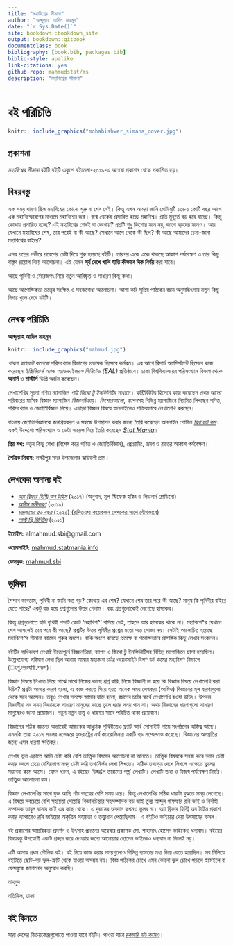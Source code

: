 ```yaml
--- 
title: "মহাবিশ্বের সীমানা"
author: "আব্দুল্যাহ আদিল মাহমুদ"
date: "`r Sys.Date()`"
site: bookdown::bookdown_site
output: bookdown::gitbook
documentclass: book
bibliography: [book.bib, packages.bib]
biblio-style: apalike
link-citations: yes
github-repo: mahmudstat/ms
description: "মহাবিশ্বের সীমানা"
---
```


# বই পরিচিতি {-}

```r
knitr:: include_graphics("mohabishwer_simana_cover.jpg")
```

## প্রকাশনা {-}

*মহাবিশ্বের সীমানা* বইটি বইটি একুশে বইমেলা-২০১৯-এ অন্বেষা প্রকাশন থেকে প্রকাশিত হয়। 

## বিষয়বস্তু  {-}

এক সময় ধারণা ছিল মহাবিশ্বের কোনো শুরু বা শেষ নেই। কিন্তু এখন আমরা জানি মোটামুটি ১৩৮০ কোটি বছর আগে এক মহাবিস্ফোরণের মাধ্যমে মহাবিশ্বের জন্ম। জন্ম থেকেই প্রসারিত হচ্ছে মহাবিশ্ব। প্রতি মুহূর্তে বড় হয়ে যাচ্ছে। কিন্তু কোথায় প্রসারিত হচ্ছে? এই মহাবিশ্বের শেষই বা কোথায়? প্রশ্নটি শুধু কিশোর মনে নয়, জাগে বড়দের মনেও। আর যেখানে মহাবিশ্বের শেষ, তার পরেই বা কী আছে? সেখানে আগে থেকে কী ছিল? কী আছে আমাদের চেনা-জানা মহাবিশ্বের বাইরে? 

এসব প্রশ্নের গভীরে প্রবেশের চেষ্টা দিয়ে শুরু হয়েছে বইটি। তারপর একে একে থাকছে আকাশ পর্যবেক্ষণ ও তার কিছু বাস্তুব প্রয়োগ নিয়ে আলোচনা। এই যেমন **সূর্য দেখে খালি হাতি কীভাবে দিক নির্ণয়** করা যাবে। 

আছে পৃথিবী ও সৌরজগৎ নিয়ে নতুন আবিষ্কৃত ও সাধারণ কিছু কথা। 

আছে আপেক্ষিকতা তত্ত্বের সংক্ষিপ্ত ও সহজবোধ্য আলোচনা। আশা করি সুপ্রিয় পাঠকের জ্ঞান অনুসন্ধিৎসায় নতুন কিছু দিগন্ত খুলে দেবে বইটি। 

## লেখক পরিচিতি {-}

**আব্দুল্যাহ আদিল মাহমুদ** 

```r
knitr:: include_graphics("mahmud.jpg")
```

*পাবনা ক্যাডেট কলেজে* পরিসংখ্যান বিভাগের প্রভাষক হিসেবে কর্মরত। এর আগে রিসার্চ অ্যাসিস্ট্যান্ট হিসেবে কাজ করেছেন *ইঞ্জিনিয়ার্স অ্যান্ড অ্যাডভাইজরস লিমিটেড (EAL)* প্রতিষ্ঠানে।  ঢাকা বিশ্ববিদ্যালয়ের পরিসংখ্যান বিভাগ থেকে **অনার্স** ও **মাস্টার্স** ডিগ্রি অর্জন করেছেন। 

লেখালেখির সূচনা গণিত ম্যাগাজিন *পাই জিরো টু ইনফিনিটি*র মাধ্যমে। কন্ট্রিবিউটর হিসেবে কাজ করেছেন *প্রথম আলো* পরিবারের মাসিক বিজ্ঞান ম্যাগাজিন *বিজ্ঞানচিন্তা*য়। *কিশোরআলো*, *ব্যাপন*সহ বিভিন্ন ম্যাগাজিনে নিয়মিত লিখছেন গণিত, পরিসংখ্যান ও জ্যোতির্বিজ্ঞান নিয়ে। এছাড়া বিজ্ঞান বিষয়ে অনলাইনেও সক্রিয়ভাবে লেখালেখি করছেন। 

বাংলায় জ্যোতির্বিজ্ঞানকে জনপ্রিয়করণ ও সহজে উপস্থাপন করার জন্যে তৈরি করেছেন অনলাইন পোর্টাল [*বিশ্ব ডট কম*](https://sky.bishwo.com)।  একই উদ্দেশ্যে পরিসংখ্যান ও ডেটা সায়েন্স নিয়ে তৈরি করেছেন [*Stat Mania*](https://www.statmania.info)।

**প্রিয় শখ:** নতুন কিছু শেখা (বিশেষ করে গণিত ও জ্যোতির্বিজ্ঞান), প্রোগ্রামিং, ভ্রমণ ও রাতের আকাশ পর্যবেক্ষণ। 

**পৈত্রিক নিবাস:** লক্ষ্মীপুর সদর উপজেলার ঝাউডগী গ্রাম।

## লেখকের অনান্য বই {-}

- *[অ্যা ব্রিফার হিস্ট্রি অব টাইম](https://www.rokomari.com/book/author/47631)* (২০১৭) (অনুবাদ, মূল স্টিফেক হকিং ও লিওনার্দ ম্লোডিনো)
- *[অসীম সমীকরণ](https://www.rokomari.com/book/author/47631)* (২০১৯) 
- [*চন্দ্রজয়ের ৫০ বছর* (২০২০) (প্রথিতযশা কয়েকজন লেখকের সাথে যৌথভাবে)](https://www.rokomari.com/book/194398/chandrojoyer-50-bochor)
- *[লাস্ট থ্রি মিনিটস](https://l3m.bishwo.com)* (২০২১) 


**ইমেইল:** almahmud.sbi@gmail.com

**ওয়েবসাইট:** [mahmud.statmania.info](https://mahmud.statmania.info)

**ফেসবুক:** [mahmud.sbi](https://fb.com/mahmud.sbi)

## ভূমিকা {-}

শৈশবে ভাবতাম, পৃথিবী না জানি কত বড়? কোথায় এর শেষ? যেখানে শেষ তার পরে কী আছে? মানুষ কি পৃথিবীর বাইরে যেতে পারে? একটু বড় হয়ে প্রশ্নগুলোর উত্তর পেলাম। বরং প্রশ্নগুলোকেই লেগেছে হাস্যকর। 

কিন্তু প্রশ্নগুলোতে যদি পৃথিবী শব্দটি কেটে ‘মহাবিশ^’ বসিয়ে দেই, তাহলে আর হাস্যকর থাকে না। মহাবিশে^র যেখানে শেষ আসলেই তার পরে কী আছে? প্রশ্নটির উত্তর পৃথিবীর প্রশ্নের মতো অত সোজা নয়। সেটাই আলোচিত হয়েছে মহাবিশে^র সীমানা বইয়ের শুরুর অংশে। বাকি অংশে রয়েছে প্রত্যক্ষ বা পরোক্ষভাবে প্রাসঙ্গিক কিছু লেখার সংকলন। 

বইটির অধিকাংশ লেখাই ইতোপূর্বে বিজ্ঞানচিন্তা, ব্যাপন ও জিরো টু ইনফিনিটিসহ বিভিন্ন ম্যাগাজিনে ছাপা হয়েছিল। উল্লেখযোগ্য পরিমাণ লেখা ছিল আবার আমার মহাকাশ চর্চার ওয়েবসাইট বিশ^ ডট কমের মহাবিশ^ বিভাগে (ংশু.নরংযড়ি.পড়স)। 

বিজ্ঞান বিষয়ে লিখতে গিয়ে মাঝে মাঝে নিজের কাছে প্রশ্ন করি, নিজে বিজ্ঞানী না হয়ে কি বিজ্ঞান বিষয়ে লেখালেখি করা উচিৎ? প্রশ্নটা আসার কারণ হলো, এ কাজ করতে গিয়ে হয়ত অনেক সময় লেখকরা (আমিও) বিজ্ঞানের মূল ধারণাগুলো থেকে সরে আসেন। তবুও লেখার সপক্ষে আমার যক্তি হলো, জ্ঞানের চর্চার স্বার্থে লেখালেখি হওয়া উচিৎ। উপরন্ত বিজ্ঞানীরা সব সময় বিজ্ঞানকে সাধারণ মানুষের কাছে তুলে ধরার সময় পান না। অথচ বিজ্ঞানের ধারণাগুলো সাধারণ মানুষেরও জানা প্রয়োজন। নতুন নতুন তত্ত্ব ও  ধারণার সাথে পরিচিত থাকা প্রয়োজন। 

বিজ্ঞানের সঠিক জ্ঞানের অভাবেই আজকের আধুনিক পৃথিবীতেও ফ্ল্যাট আর্থ সোসাইটি নামে সংগঠনের অস্তিত্ব আছে। এমনকি তারা ২০১৭ সালের নভেম্বরে যুক্তরাষ্ট্রের নর্থ ক্যারোলিনায় একটি বড় সম্মেলনও করেছে। বিজ্ঞানের অগগ্রতির জন্যে এসব ধারণা ক্ষতিকর। 

  লেখায় ভুল এড়াতে আমি চেষ্টা করি বেশি তাত্ত্বিক বিষয়ের আলোচনা না আনতে। তাত্ত্বিক বিষয়কে সহজ করে বলার চেষ্টা করার বদলে চেয়ে বেশিরভাগ সময় চেষ্টা করি তথ্যনির্ভর লেখা লিখতে। সঠিক তথ্যসূত্র দেখে লিখলে এক্ষেত্রে ভুলের সম্ভাবনা কমে আসে। যেমন ধরুন, এ বইয়ের ‘উজ্জ্¦ল তারাদের গল্প’ লেখাটি। লেখাটি তথ্য ও নিজস্ব পর্যবেক্ষণ নির্ভর। তাত্ত্বিক আলোচনা কম। 

বিজ্ঞান লেখালেখির সাথে যুক্ত আছি পাঁচ বছরের বেশি সময় ধরে। কিন্তু লেখালেখির সঠিক ধারাটা বুঝতে সময় লেগেছে। এ বিষয়ে সবচেয়ে বেশি সহায়তা পেয়েছি বিজ্ঞানচিন্তার সহসম্পাদক বড় ভাই তুল্য আব্দুল গাফফার রনি ভাই ও নির্বাহী সম্পাদক আবুল বাসার ভাই এর কাছ থেকে। এ দুজনের অবদান কখনও ভুলব না। অ্যা ব্রিফার হিস্ট্রি অব টাইম প্রকাশ করার ব্যাপারেও রনি ভাইয়ের অকৃত্রিম সহায়তা ও তত্ত্বাধান পেয়েছিলাম। এ বইটিও ভাইয়ের দেয়া উৎসাহের ফসল। 

বই প্রকাশের আন্তরিকতা প্রদর্শন ও উৎসাহ প্রদানের অন্বেষার প্রকাশক মো. শাহাদাৎ হোসেন ভাইকেও ধন্যবাদ। বইয়ের বিষয়বস্তু উপযোগী একটি প্রচ্ছদ করে দেওয়ার জন্যে আনোয়ার হোসেন ভাইকেও ধন্যবাদ না দিলেই নয়। 

এটি আমার প্রথম মৌলিক বই। বই নিয়ে কাজ করার সময়গুলোও বিভিন্ন ব্যস্ততার মধ্য দিয়ে যেতে হয়েছিল। সব মিলিয়ে বইটিতে ছোট-বড় ভুল-ত্রুটি থেকে যাওয়া অসম্ভব নয়। বিজ্ঞ পাঠকের চোখে এমন কোনো ভুল চোখে পড়লে ইমেইলে বা ফেসবুকে জানানোর অনুরোধ করছি। 

মাহমুদ

মতিঝিল, ঢাকা


## বই কিনতে {-}

সারা দেশের বিক্রয়কেন্দ্রগুলোতে পাওয়া যাবে বইটি। পাওয়া যাবে [রকমারি ডট কমেও](https://www.rokomari.com/book/author/47631)। 
